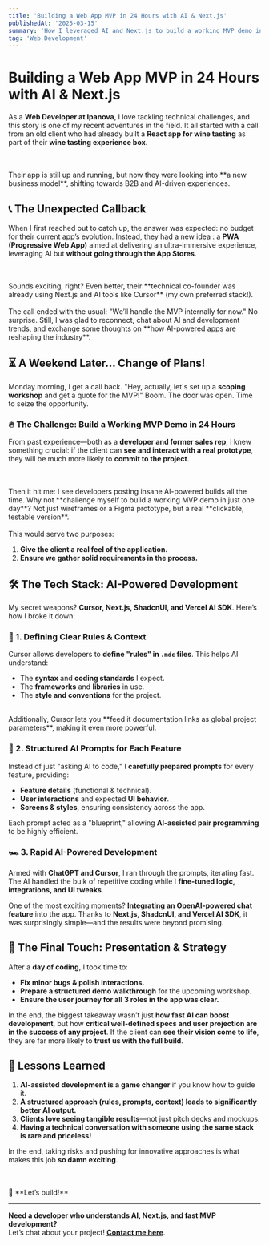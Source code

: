 ```yaml
---
title: 'Building a Web App MVP in 24 Hours with AI & Next.js'
publishedAt: '2025-03-15'
summary: 'How I leveraged AI and Next.js to build a working MVP demo in just one day for a wine tasting startup.'
tag: 'Web Development'
---
```


# Building a Web App MVP in 24 Hours with AI & Next.js

As a **Web Developer at Ipanova**, I love tackling technical challenges, and this story is one of my recent adventures in the field. It all started with a call from an old client who had already built a **React app for wine tasting** as part of their **wine tasting experience box**.

<br />
<br />
Their app is still up and running, but now they were looking into **a new
business model**, shifting towards B2B and AI-driven experiences.

## 📞 The Unexpected Callback

When I first reached out to catch up, the answer was expected: no budget for their current app’s evolution. Instead, they had a new idea : a **PWA (Progressive Web App)** aimed at delivering an ultra-immersive experience, leveraging AI but **without going through the App Stores**.

<br />
<br />
Sounds exciting, right? Even better, their **technical co-founder was already
using Next.js and AI tools like Cursor** (my own preferred stack!).

<br />
<br />
The call ended with the usual: "We’ll handle the MVP internally for now." No
surprise. Still, I was glad to reconnect, chat about AI and development trends,
and exchange some thoughts on **how AI-powered apps are reshaping the
industry**.

## ⏳ A Weekend Later… Change of Plans!

Monday morning, I get a call back. "Hey, actually, let's set up a **scoping workshop** and get a quote for the MVP!" Boom. The door was open. Time to seize the opportunity.

### 🔥 The Challenge: Build a Working MVP Demo in 24 Hours

From past experience—both as a **developer and former sales rep**, i knew something crucial: if the client can **see and interact with a real prototype**, they will be much more likely to **commit to the project**.

<br />
<br />
Then it hit me: I see developers posting insane AI-powered builds all the time.
Why not **challenge myself to build a working MVP demo in just one day**? Not
just wireframes or a Figma prototype, but a real **clickable, testable
version**.
<br />
<br />
This would serve two purposes:

1. **Give the client a real feel of the application.**
2. **Ensure we gather solid requirements in the process.**

## 🛠️ The Tech Stack: AI-Powered Development

My secret weapons? **Cursor, Next.js, ShadcnUI, and Vercel AI SDK**. Here’s how I broke it down:

### 📜 1. Defining Clear Rules & Context

Cursor allows developers to **define "rules" in `.mdc` files**. This helps AI understand:

-   The **syntax** and **coding standards** I expect.
-   The **frameworks** and **libraries** in use.
-   The **style and conventions** for the project.

<br />
Additionally, Cursor lets you **feed it documentation links as global project parameters**,
making it even more powerful.

### 🤖 2. Structured AI Prompts for Each Feature

Instead of just "asking AI to code," I **carefully prepared prompts** for every feature, providing:

-   **Feature details** (functional & technical).
-   **User interactions** and expected **UI behavior**.
-   **Screens & styles**, ensuring consistency across the app.

Each prompt acted as a "blueprint," allowing **AI-assisted pair programming** to be highly efficient.

### 🏎️ 3. Rapid AI-Powered Development

Armed with **ChatGPT and Cursor**, I ran through the prompts, iterating fast. The AI handled the bulk of repetitive coding while I **fine-tuned logic, integrations, and UI tweaks**.

One of the most exciting moments? **Integrating an OpenAI-powered chat feature** into the app. Thanks to **Next.js, ShadcnUI, and Vercel AI SDK**, it was surprisingly simple—and the results were beyond promising.

## 🏁 The Final Touch: Presentation & Strategy

After a **day of coding**, I took time to:

-   **Fix minor bugs & polish interactions.**
-   **Prepare a structured demo walkthrough** for the upcoming workshop.
-   **Ensure the user journey for all 3 roles in the app was clear.**

In the end, the biggest takeaway wasn’t just **how fast AI can boost development**, but how **critical well-defined specs and user projection are in the success of any project**. If the client can **see their vision come to life**, they are far more likely to **trust us with the full build**.

## 🎯 Lessons Learned

1. **AI-assisted development is a game changer** if you know how to guide it.
2. **A structured approach (rules, prompts, context) leads to significantly better AI output.**
3. **Clients love seeing tangible results**—not just pitch decks and mockups.
4. **Having a technical conversation with someone using the same stack is rare and priceless!**

In the end, taking risks and pushing for innovative approaches is what makes this job **so damn exciting**.

<br />
<br />
🚀 **Let’s build!**

---

**Need a developer who understands AI, Next.js, and fast MVP development?**  
Let’s chat about your project! **[Contact me here](#contact)**.
